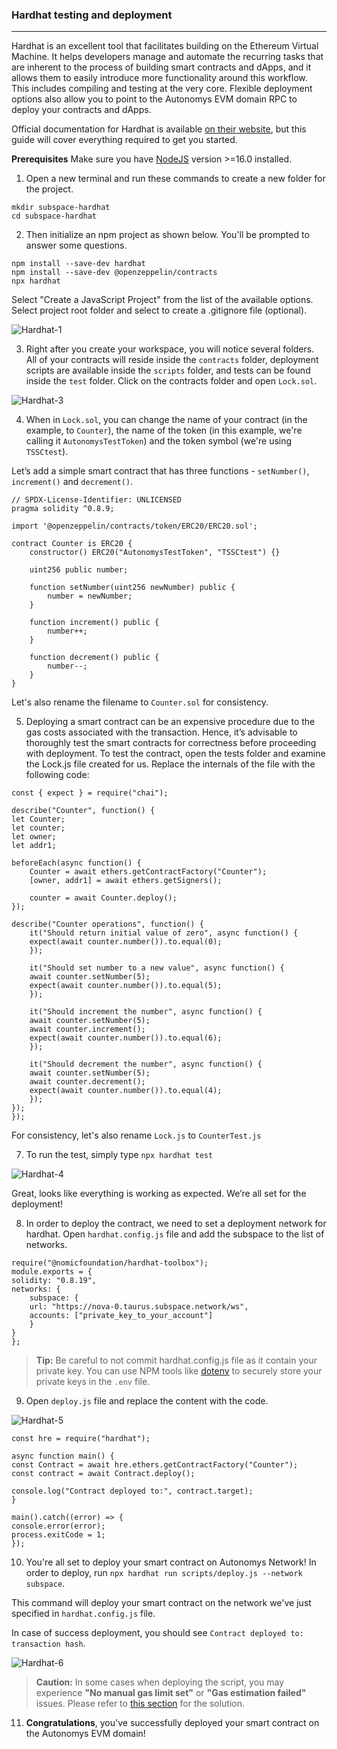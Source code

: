 ### Hardhat testing and deployment
---
Hardhat is an excellent tool that facilitates building on the Ethereum Virtual Machine. It helps developers manage and automate the recurring tasks that are inherent to the process of building smart contracts and dApps, and it allows them to easily introduce more functionality around this workflow. This includes compiling and testing at the very core. Flexible deployment options also allow you to point to the Autonomys EVM domain RPC to deploy your contracts and dApps.

Official documentation for Hardhat is available [on their website](https://hardhat.org/docs), but this guide will cover everything required to get you started.

**Prerequisites**
Make sure you have [NodeJS](https://nodejs.org/en) version >=16.0 installed.

1. Open a new terminal and run these commands to create a new folder for the project. 

```
mkdir subspace-hardhat
cd subspace-hardhat
```

2. Then initialize an npm project as shown below. You'll be prompted to answer some questions.

```
npm install --save-dev hardhat
npm install --save-dev @openzeppelin/contracts
npx hardhat
```

Select "Create a JavaScript Project" from the list of the available options. Select project root folder and select to create a .gitignore file (optional). 

![Hardhat-1](/developers/Hardhat-1.png)

3. Right after you create your workspace, you will notice several folders. All of your contracts will reside inside the `contracts` folder, deployment scripts are available inside the `scripts` folder, and tests can be found inside the `test` folder. Click on the contracts folder and open `Lock.sol`.

![Hardhat-3](/developers/Hardhat-3.png)

4. When in `Lock.sol`, you can change the name of your contract (in the example, to `Counter`), the name of the token (in this example, we're calling it `AutonomysTestToken`) and the token symbol (we're using `TSSCtest`).

Let’s add a simple smart contract that has three functions - `setNumber()`, `increment()` and `decrement()`.

```
// SPDX-License-Identifier: UNLICENSED
pragma solidity ^0.8.9;

import '@openzeppelin/contracts/token/ERC20/ERC20.sol';

contract Counter is ERC20 {
    constructor() ERC20("AutonomysTestToken", "TSSCtest") {}

    uint256 public number;

    function setNumber(uint256 newNumber) public {
        number = newNumber;
    }

    function increment() public {
        number++;
    }

    function decrement() public {
        number--;
    }
}
```

Let's also rename the filename to `Counter.sol` for consistency. 


5. Deploying a smart contract can be an expensive procedure due to the gas costs associated with the transaction. Hence, it’s advisable to thoroughly test the smart contracts for correctness before proceeding with deployment. To test the contract, open the tests folder and examine the Lock.js file created for us. Replace the internals of the file with the following code:

```
const { expect } = require("chai");

describe("Counter", function() {
let Counter;
let counter;
let owner;
let addr1;

beforeEach(async function() {
    Counter = await ethers.getContractFactory("Counter");
    [owner, addr1] = await ethers.getSigners();

    counter = await Counter.deploy();
});

describe("Counter operations", function() {
    it("Should return initial value of zero", async function() {
    expect(await counter.number()).to.equal(0);
    });

    it("Should set number to a new value", async function() {
    await counter.setNumber(5);
    expect(await counter.number()).to.equal(5);
    });

    it("Should increment the number", async function() {
    await counter.setNumber(5);
    await counter.increment();
    expect(await counter.number()).to.equal(6);
    });

    it("Should decrement the number", async function() {
    await counter.setNumber(5);
    await counter.decrement();
    expect(await counter.number()).to.equal(4);
    });
});
});
```

For consistency, let's also rename `Lock.js` to `CounterTest.js`

7. To run the test, simply type `npx hardhat test`

 ![Hardhat-4](/developers/Hardhat-4.png)

Great, looks like everything is working as expected. We’re all set for the deployment!

8. In order to deploy the contract, we need to set a deployment network for hardhat. 
Open `hardhat.config.js` file and add the subspace to the list of networks. 

```
require("@nomicfoundation/hardhat-toolbox");
module.exports = {
solidity: "0.8.19",
networks: {
    subspace: {
    url: "https://nova-0.taurus.subspace.network/ws",
    accounts: ["private_key_to_your_account"]
    }
}
};
```

> **Tip:** Be careful to not commit hardhat.config.js file as it contain your private key. You can use NPM tools like [dotenv](https://www.npmjs.com/package/dotenv) to securely store your private keys in the `.env` file.

9. Open `deploy.js` file and replace the content with the code. 

![Hardhat-5](/developers/Hardhat-5.png)

```
const hre = require("hardhat");

async function main() {
const Contract = await hre.ethers.getContractFactory("Counter");
const contract = await Contract.deploy();

console.log("Contract deployed to:", contract.target);
}

main().catch((error) => {
console.error(error);
process.exitCode = 1;
});
```

10. You're all set to deploy your smart contract on Autonomys Network!
In order to deploy, run `npx hardhat run scripts/deploy.js --network subspace`. 

This command will deploy your smart contract on the network we've just specified in `hardhat.config.js` file. 

In case of success deployment, you should see `Contract deployed to: transaction hash`.  

![Hardhat-6](/developers/Hardhat-6.png)

> **Caution:** In some cases when deploying the script, you may experience **"No manual gas limit set"** or **"Gas estimation failed"** issues. Please refer to [this section](/evm/introduction#known-issue-gas-estimation) for the solution. 

11. **Congratulations**, you've successfully deployed your smart contract on the Autonomys EVM domain!
